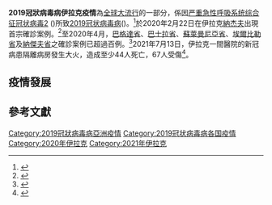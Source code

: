 {{NoteTA
|G1=ME
}}
{{Infobox pandemic
| name = 2019冠狀病毒病伊拉克疫情
| image = Qayara Airfield West transfer, March 2020.jpg
| image_size = 270
| image_upright = 
| alt = 
| caption = 伊拉克安全部隊於2020年3月移交空軍基地時配戴口罩。
| map1 = 
| legend1 = 
| disease = [[2019冠状病毒病|2019冠状病毒病]]
| virus_strain = [[严重急性呼吸系统综合征冠状病毒2|严重急性呼吸系统综合征冠状病毒2]]
| location = [[伊拉克|伊拉克]]
| first_case = [[納杰夫|納杰夫]]
| first_outbreak = 伊朗[[库姆|库姆]]
| arrival_date = 2020年2月22日 – 現在 <br> ({{Age in years, months, weeks and days|month1=02|day1=24|year1=2020|month2=|day2=|year2=}})
| recovery_cases = 560,583
| deaths = 12,911
| confirmed_cases = 604,549
| active_cases = 
| total_ili = 
| website = https://coronavirus.iq
}}

'''2019冠狀病毒病伊拉克疫情'''為[[2019冠状病毒病疫情|全球大流行]]的一部分，係因[[严重急性呼吸系统综合征冠状病毒2|严重急性呼吸系统综合征冠状病毒2]] ({{nowrap|SARS-CoV-2}})所致[[2019冠状病毒病|2019冠状病毒病]]({{nowrap|COVID-19}})。<ref name="gov.krd">{{cite web|url=https://gov.krd/coronavirus-en/situation-update/|title=Covid-19 situation update in Iraqi Kurdistan|website=gov.krd/coronavirus-en|accessdate=2020-10-24|archive-date=2021-01-14|archive-url=https://web.archive.org/web/20210114023845/https://gov.krd/coronavirus-en/situation-update/|dead-url=no}}</ref>於2020年2月22日在伊拉克[[納杰夫|納杰夫]]出現首宗確診案例。<ref>{{cite web|url=https://www.chinadaily.com.cn/a/202002/24/WS5e53adb8a310128217279e69.html|title=Iraq announces 1st case of COVID-19 in Najaf - World - Chinadaily.com.cn|website=www.chinadaily.com.cn|access-date=2020-10-24|archive-date=2022-04-10|archive-url=https://web.archive.org/web/20220410204123/https://www.chinadaily.com.cn/a/202002/24/WS5e53adb8a310128217279e69.html}}</ref>至2020年4月，[[巴格達省|巴格達省]]、[[巴士拉省|巴士拉省]]、[[蘇萊曼尼亞省|蘇萊曼尼亞省]]、[[埃爾比勒省|埃爾比勒省]]及[[納傑夫省|納傑夫省]]之確診案例已超過百例。<ref name="auto2">{{cite web|url=https://www.facebook.com/MOH.GOV.IQ/photos/a.860171854037214/2840429512678095/?type=3|title=وزارة الصحة العراقية|website=www.facebook.com|language=en|access-date=2020-03-31}}</ref>2021年7月13日，伊拉克一間醫院的新冠病患隔離病房發生大火，造成至少44人死亡，67人受傷<ref>{{cite news |title=伊拉克新冠隔離病房火警 至少44死67傷 |url=https://news.cts.com.tw/cts/international/202107/202107132049265.html |accessdate=2021-07-13 |archive-date=2021-07-13 |archive-url=https://web.archive.org/web/20210713235517/https://news.cts.com.tw/cts/international/202107/202107132049265.html }}</ref>。

== 疫情發展 ==
{{2019冠狀病毒病病例數/伊拉克圖表}}

==參考文獻==
{{reflist}}

{{COVID-19}}
{{Portal bar|COVID-19|伊拉克|醫學|病毒|亞洲}}

[[Category:2019冠狀病毒病亞洲疫情|Category:2019冠狀病毒病亞洲疫情]]
[[Category:2019冠状病毒病各国疫情|Category:2019冠状病毒病各国疫情]]
[[Category:2020年伊拉克|Category:2020年伊拉克]]
[[Category:2021年伊拉克|Category:2021年伊拉克]]